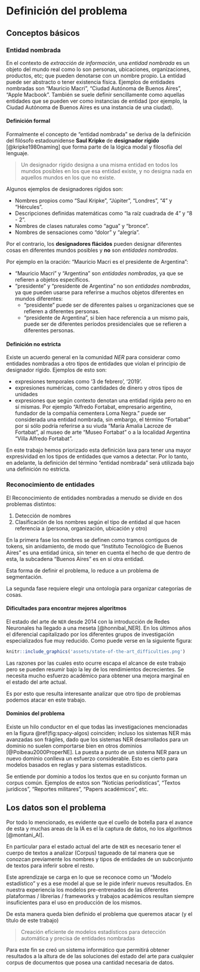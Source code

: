 \newpage
# Definición del problema {#problem-definition}

## Conceptos básicos

### Entidad nombrada

En el contexto de _extracción de información_, una _entidad nombrada_ es un objeto del mundo real como lo son personas, ubicaciones, organizaciones, productos, etc; que pueden denotarse con un nombre propio. La entidad puede ser abstracto o tener existencia física. Ejemplos de entidades nombradas son "Mauricio Macri", "Ciudad Autónoma de Buenos Aires", "Apple Macbook".
También se suele definir sencillamente como aquellas entidades que se pueden ver como instancias de entidad (por ejemplo, la Ciudad Autónoma de Buenos Aires es una instancia de una ciudad).


#### Definición formal

Formalmente el concepto de "entidad nombrada" se deriva de la definición del filósofo estadounidense **Saul Kripke** de **designador rígido** [@kripke1980naming] que forma parte de la lógica modal y filosofía del lenguaje.

> Un designador rígido designa a una misma entidad en todos los mundos posibles en los que esa entidad existe, y no designa nada en aquellos mundos en los que no existe.

Algunos ejemplos de designadores rígidos son:

* Nombres propios como "Saul Kripke", "Júpiter", "Londres", "4" y "Hércules".
* Descripciones definidas matemáticas como "la raíz cuadrada de 4" y "8 - 2".
* Nombres de clases naturales como "agua" y "bronce".
* Nombres de sensaciones como "dolor" y "alegría".

Por el contrario, los **designadores flácidos** pueden designar diferentes cosas en diferentes mundos posibles y **no** son _entidades nombradas_.

Por ejemplo en la oración: "Mauricio Macri es el presidente de Argentina":

* "Mauricio Macri" y "Argentina" son _entidades nombradas_, ya que se refieren a objetos específicos.
* "presidente" y "presidente de Argentina" no son _entidades nombradas_, ya que pueden usarse para referirse a muchos objetos diferentes en mundos diferentes:
  * "presidente" puede ser de diferentes países u organizaciones que se refieren a diferentes personas.
  * "presidente de Argentina", si bien hace referencia a un mismo pais, puede ser de diferentes períodos presidenciales que se refieren a diferentes personas.

#### Definición no estricta

Existe un acuerdo general en la comunidad _NER_ para considerar como entidades nombradas a otro tipos de entidades que violan el principio de designador rígido. Ejemplos de esto son:

* expresiones temporales como '3 de febrero', '2019'.
* expresiones numéricas, como cantidades de dinero y otros tipos de unidades
* expresiones que según contexto denotan una entidad rígida pero no en sí mismas. Por ejemplo "Alfredo Fortabat, empresario argentino, fundador de la compañía cementera Loma Negra." puede ser considerada una entidad nombrada, sin embargo, el término "Fortabat" por si sólo podría referirse a su viuda "María Amalia Lacroze de Fortabat", al museo de arte "Museo Fortabat" o a la localidad Argentina "Villa Alfredo Fortabat".

En este trabajo hemos priorizado esta definición laxa para tener una mayor expresividad en los tipos de entidades que vamos a detectar. Por lo tanto, en adelante, la definición del término "entidad nombrada" será utilizada bajo una definición no estricta.

### Reconocimiento de entidades

El Reconocimiento de entidades nombradas a menudo se divide en dos problemas distintos:

1. Detección de nombres
2. Clasificación de los nombres según el tipo de entidad al que hacen referencia a (persona, organización, ubicación y otro)

En la primera fase los nombres se definen como tramos contiguos de tokens, sin anidamiento, de modo que "Instituto Tecnológico de Buenos Aires" es una entidad única, sin tener en cuenta el hecho de que dentro de esta, la subcadena "Buenos Aires" es en sí otra entidad.

Esta forma de definir el problema, lo reduce a un problema de segmentación.

La segunda fase requiere elegir una ontología para organizar categorías de cosas.

#### Dificultades para encontrar mejores algoritmos

El estado del arte de `NER` desde 2014 con la introducción de Redes Neuronales ha llegado a una meseta [@honnibal_NER]. En los últimos años el diferencial capitalizado por los diferentes grupos de investigación especializados fue muy reducido. Como puede verse en la siguiente figura:

```r
knitr::include_graphics('assets/state-of-the-art_difficulties.png')
```

Las razones por las cuales esto ocurre escapa el alcance de este trabajo pero se pueden resumir bajo la ley de los rendimientos decrecientes. Se necesita mucho esfuerzo académico para obtener una mejora marginal en el estado del arte actual.

Es por esto que resulta interesante analizar que otro tipo de problemas podemos atacar en este trabajo.

#### Dominios del problema
Existe un hilo conductor en el que todas las investigaciones mencionadas en la figura \@ref(fig:spacy-algos) coinciden; incluso los sistemas NER más avanzadas son frágiles, dado que los sistemas NER desarrollados para un dominio no suelen comportarse bien en otros dominios [@Poibeau2000ProperNE]. La puesta a punto de un sistema NER para un nuevo dominio conlleva un esfuerzo considerable. Esto es cierto para modelos basados en reglas y para sistemas estadísticos.

Se entiende por dominio a todos los textos que en su conjunto forman un corpus común. Ejemplos de estos son "Noticias periodísticas", "Textos jurídicos", "Reportes militares", "Papers académicos", etc.

## Los datos son el problema

Por todo lo mencionado, es evidente que el cuello de botella para el avance de esta y muchas areas de la IA es el la captura de datos, no los algoritmos [@montani_AI].

En particular para el estado actual del arte de `NER` es necesario tener el cuerpo de textos a analizar (Corpus) tagueado de tal manera que se conozcan previamente los nombres y tipos de entidades de un subconjunto de textos para inferir sobre el resto.

Este aprendizaje se carga en lo que se reconoce como un "Modelo estadístico" y es a ese model al que se le pide inferir nuevos resultados. En nuestra experiencia los modelos pre-entrenados de las diferentes plataformas / librerias / frameworks y trabajos académicos resultan siempre insuficientes para el uso en producción de los mismos.

De esta manera queda bien definido el problema que queremos atacar (y el título de este trabajo)

> Creación eficiente de modelos estadísticos para detección automática y precisa de entidades nombradas

Para este fin se creó un sistema informático que permitirá obtener resultados a la altura de de las soluciones del estado del arte para cualquier corpus de documentos que posea una cantidad necesaria de datos.

